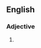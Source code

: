 ==English==

===Adjective===
{{en-adj}}

# {{context|obsolete|lang=en}} {{alternative form of|inaniloquent}}